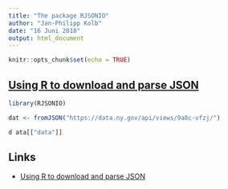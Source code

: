 ```yaml
---
title: "The package RJSONIO"
author: "Jan-Philipp Kolb"
date: "16 Juni 2018"
output: html_document
---
```


```r
knitr::opts_chunk$set(echo = TRUE)
```

## [Using R to download and parse JSON](http://zevross.com/blog/2015/02/12/using-r-to-download-and-parse-json-an-example-using-data-from-an-open-data-portal/)

```r
library(RJSONIO)

dat <- fromJSON("https://data.ny.gov/api/views/9a8c-vfzj/")
```

```r
d ata[["data"]]
```

## Links

- [Using R to download and parse JSON](http://zevross.com/blog/2015/02/12/using-r-to-download-and-parse-json-an-example-using-data-from-an-open-data-portal/)